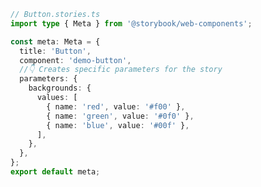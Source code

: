 ```ts
// Button.stories.ts
import type { Meta } from '@storybook/web-components';

const meta: Meta = {
  title: 'Button',
  component: 'demo-button',
  //👇 Creates specific parameters for the story
  parameters: {
    backgrounds: {
      values: [
        { name: 'red', value: '#f00' },
        { name: 'green', value: '#0f0' },
        { name: 'blue', value: '#00f' },
      ],
    },
  },
};
export default meta;
```
